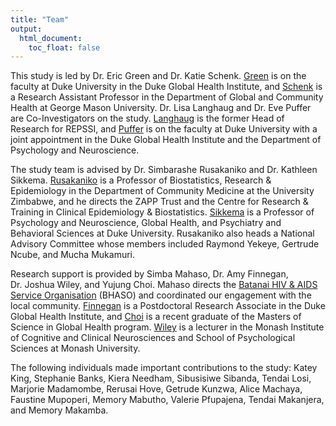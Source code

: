 ```yaml
---
title: "Team"
output:
  html_document:
    toc_float: false
---
```


This study is led by Dr. Eric Green and Dr. Katie Schenk. [Green](https://globalhealth.duke.edu/people/faculty/green-eric) is on the faculty at Duke University in the Duke Global Health Institute, and [Schenk](https://chhs.gmu.edu/faculty-and-staff/schenk.cfm) is a Research Assistant Professor in the Department of Global and Community Health at George Mason University. Dr. Lisa Langhaug and Dr. Eve Puffer are Co-Investigators on the study. [Langhaug](https://www.linkedin.com/in/lisa-langhaug-148b041b/) is the former Head of Research for REPSSI, and [Puffer](https://psychandneuro.duke.edu/people/eve-s-puffer) is on the faculty at Duke University with a joint appointment in the Duke Global Health Institute and the Department of Psychology and Neuroscience.

The study team is advised by Dr. Simbarashe Rusakaniko and Dr. Kathleen Sikkema. [Rusakaniko](http://www.uz.ac.zw/index.php/chs-departments/263-community-medicine/community-medicinestaff/682-professor-simbarashe-rusakaniko) is a Professor of Biostatistics, Research & Epidemiology in the Department of Community Medicine at the University Zimbabwe, and he directs the ZAPP Trust and the Centre for Research & Training in Clinical Epidemiology & Biostatistics. [Sikkema](https://globalhealth.duke.edu/people/faculty/sikkema-kathleen) is a Professor of Psychology and Neuroscience, Global Health, and Psychiatry and Behavioral Sciences at Duke University. Rusakaniko also heads a National Advisory Committee whose members included Raymond Yekeye, Gertrude Ncube, and Mucha Mukamuri.

Research support is provided by Simba Mahaso, Dr. Amy Finnegan, Dr. Joshua Wiley, and Yujung Choi. Mahaso directs the [Batanai HIV & AIDS Service Organisation](http://www.bhaso.org/) (BHASO) and coordinated our engagement with the local community. [Finnegan](https://www.linkedin.com/in/amy-finnegan-717a7915/) is a Postdoctoral Research Associate in the Duke Global Health Institute, and [Choi](https://www.linkedin.com/in/yujung-choi-a5749438/) is a recent graduate of the Masters of Science in Global Health program. [Wiley](http://joshuawiley.com/) is a lecturer in the Monash Institute of Cognitive and Clinical Neurosciences and School of Psychological Sciences at Monash University.

The following individuals made important contributions to the study: Katey King, Stephanie Banks, Kiera Needham, Sibusisiwe Sibanda, Tendai Losi, Marjorie Madamombe, Rerusai Hove, Getrude Kunzwa, Alice Machaya, Faustine Mupoperi, Memory Mabutho, Valerie Pfupajena, Tendai Makanjera, and Memory Makamba.